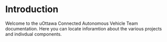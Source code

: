 # Introduction

Welcome to the uOttawa Connected Autonomous Vehicle Team documentation. Here
you can locate inforamtion about the various projects and indivdual components.



